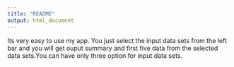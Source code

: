 ```yaml
---
title: "README"
output: html_document
---
```


Its very easy to use my app. You just select the  input data sets from the left bar and you will get ouput summary  and first five data from  the selected data sets.You can have only three option for input data sets.